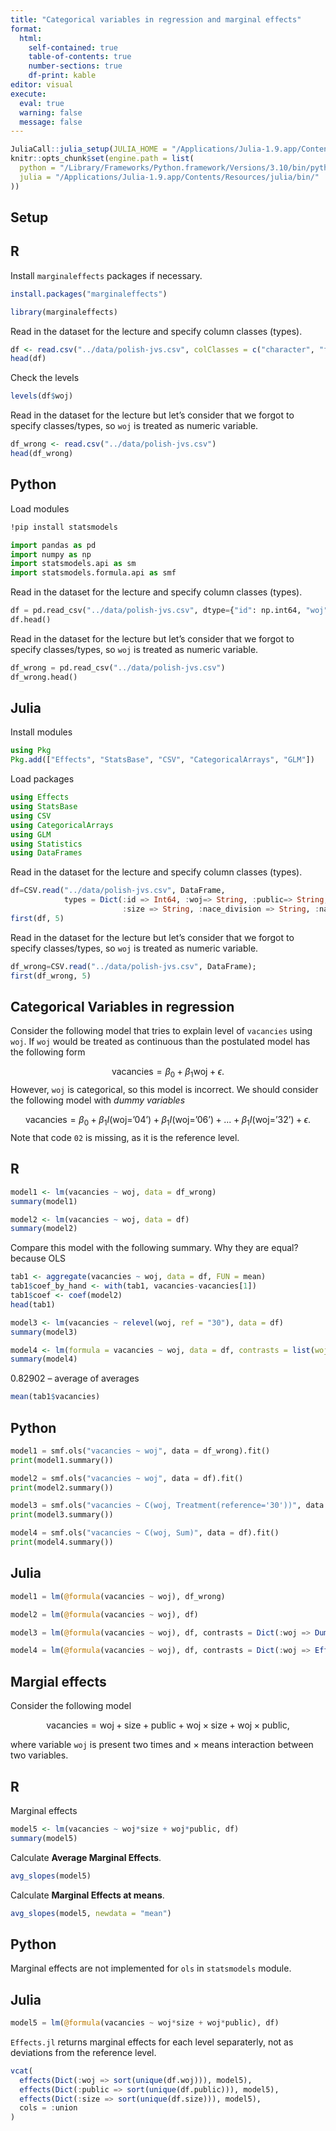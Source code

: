 ```yaml
---
title: "Categorical variables in regression and marginal effects"
format: 
  html:
    self-contained: true
    table-of-contents: true
    number-sections: true
    df-print: kable
editor: visual
execute: 
  eval: true
  warning: false
  message: false
---
```


```r
JuliaCall::julia_setup(JULIA_HOME = "/Applications/Julia-1.9.app/Contents/Resources/julia/bin/")
knitr::opts_chunk$set(engine.path = list(
  python = "/Library/Frameworks/Python.framework/Versions/3.10/bin/python3.10",
  julia = "/Applications/Julia-1.9.app/Contents/Resources/julia/bin/"
))
```


## Setup

::: panel-tabset
## R

Install `marginaleffects` packages if necessary.

```r
install.packages("marginaleffects")
```

```r
library(marginaleffects)
```

Read in the dataset for the lecture and specify column classes (types).

```r
df <- read.csv("../data/polish-jvs.csv", colClasses = c("character", "factor", rep("character", 4), "numeric"))
head(df)
```

Check the levels

```r
levels(df$woj)
```

Read in the dataset for the lecture but let's consider that we forgot to specify classes/types, so `woj` is treated as numeric variable.

```r
df_wrong <- read.csv("../data/polish-jvs.csv")
head(df_wrong)
```

## Python

Load modules

```bash
!pip install statsmodels 
```

```python
import pandas as pd
import numpy as np
import statsmodels.api as sm
import statsmodels.formula.api as smf
```

Read in the dataset for the lecture and specify column classes (types).

```python
df = pd.read_csv("../data/polish-jvs.csv", dtype={"id": np.int64, "woj":str, "public":str,"size": str, "nace_division": str, "nace": str})
df.head()
```

Read in the dataset for the lecture but let's consider that we forgot to specify classes/types, so `woj` is treated as numeric variable.

```python
df_wrong = pd.read_csv("../data/polish-jvs.csv")
df_wrong.head()
```


## Julia

Install modules

```julia
using Pkg
Pkg.add(["Effects", "StatsBase", "CSV", "CategoricalArrays", "GLM"])
```

Load packages

```julia
using Effects
using StatsBase
using CSV
using CategoricalArrays
using GLM
using Statistics
using DataFrames
```

Read in the dataset for the lecture and specify column classes (types).

```julia
df=CSV.read("../data/polish-jvs.csv", DataFrame, 
            types = Dict(:id => Int64, :woj=> String, :public=> String, 
                         :size => String, :nace_division => String, :nace => String));
first(df, 5)
```

Read in the dataset for the lecture but let's consider that we forgot to specify classes/types, so `woj` is treated as numeric variable.

```julia
df_wrong=CSV.read("../data/polish-jvs.csv", DataFrame);
first(df_wrong, 5)
```

:::


## Categorical Variables in regression

Consider the following model that tries to explain level of `vacancies` using `woj`. If `woj` would be treated as continuous than the postulated model has the following form

$$
\text{vacancies} = \beta_0 + \beta_1\text{woj} + \epsilon.
$$
However, `woj` is categorical, so this model is incorrect. We should consider the following model with *dummy variables*


$$
\text{vacancies} = \beta_0 + \beta_1I(\text{woj='04'})+ \beta_1I(\text{woj='06'}) + ... + \beta_1I(\text{woj='32'}) + \epsilon.
$$
Note that code `02` is missing, as it is the reference level.

::: panel-tabset
## R

```r
model1 <- lm(vacancies ~ woj, data = df_wrong)
summary(model1)
```

```r
model2 <- lm(vacancies ~ woj, data = df)
summary(model2)
```

Compare this model with the following summary. Why they are equal? because OLS 

```r
tab1 <- aggregate(vacancies ~ woj, data = df, FUN = mean)
tab1$coef_by_hand <- with(tab1, vacancies-vacancies[1])
tab1$coef <- coef(model2)
head(tab1)
```
```r
model3 <- lm(vacancies ~ relevel(woj, ref = "30"), data = df)
summary(model3)
```

```r
model4 <- lm(formula = vacancies ~ woj, data = df, contrasts = list(woj = contr.sum))
summary(model4)
```

0.82902 -- average of averages

```r
mean(tab1$vacancies)
```

## Python

```python
model1 = smf.ols("vacancies ~ woj", data = df_wrong).fit()
print(model1.summary())
```

```python
model2 = smf.ols("vacancies ~ woj", data = df).fit()
print(model2.summary())
```

```python
model3 = smf.ols("vacancies ~ C(woj, Treatment(reference='30'))", data = df).fit()
print(model3.summary())
```

```python
model4 = smf.ols("vacancies ~ C(woj, Sum)", data = df).fit()
print(model4.summary())
```


## Julia

```julia
model1 = lm(@formula(vacancies ~ woj), df_wrong)
```
```julia
model2 = lm(@formula(vacancies ~ woj), df)
```

```julia
model3 = lm(@formula(vacancies ~ woj), df, contrasts = Dict(:woj => DummyCoding(base="30")))
```
```julia
model4 = lm(@formula(vacancies ~ woj), df, contrasts = Dict(:woj => EffectsCoding()))
```

:::

## Margial effects


Consider the following model

$$
\text{vacancies} = \text{woj} + \text{size} + \text{public} + \text{woj}\times\text{size} +\text{woj}\times\text{public}, 
$$

where variable `woj` is present two times and $\times$ means interaction between two variables.

::: panel-tabset
## R
Marginal effects

```r
model5 <- lm(vacancies ~ woj*size + woj*public, df)
summary(model5)
```

Calculate **Average Marginal Effects**.

```r
avg_slopes(model5)
```

Calculate **Marginal Effects at means**.

```r
avg_slopes(model5, newdata = "mean")
```

## Python

Marginal effects are not implemented for `ols` in `statsmodels` module.

## Julia

```julia
model5 = lm(@formula(vacancies ~ woj*size + woj*public), df)
```

`Effects.jl` returns marginal effects for each level separaterly, not as deviations from the reference level.

```julia
vcat(
  effects(Dict(:woj => sort(unique(df.woj))), model5),
  effects(Dict(:public => sort(unique(df.public))), model5),
  effects(Dict(:size => sort(unique(df.size))), model5), 
  cols = :union
)
```

:::


